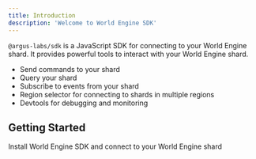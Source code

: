 ```yaml
---
title: Introduction
description: 'Welcome to World Engine SDK'
---
```


`@argus-labs/sdk` is a JavaScript SDK for connecting to your World Engine shard. It provides
powerful tools to interact with your World Engine shard.

- Send commands to your shard
- Query your shard
- Subscribe to events from your shard
- Region selector for connecting to shards in multiple regions
- Devtools for debugging and monitoring

## Getting Started

<CardGroup cols={1}>
  <Card title="Quickstart" icon="pen-to-square" href="./quickstart">
    Install World Engine SDK and connect to your World Engine shard
  </Card>
</CardGroup>
